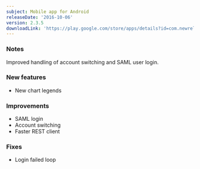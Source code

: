 ```yaml
---
subject: Mobile app for Android
releaseDate: '2016-10-06'
version: 2.3.5
downloadLink: 'https://play.google.com/store/apps/details?id=com.newrelic.rpm'
---
```


### Notes

Improved handling of account switching and SAML user login.

### New features

* New chart legends

### Improvements

* SAML login
* Account switching
* Faster REST client

### Fixes

* Login failed loop
